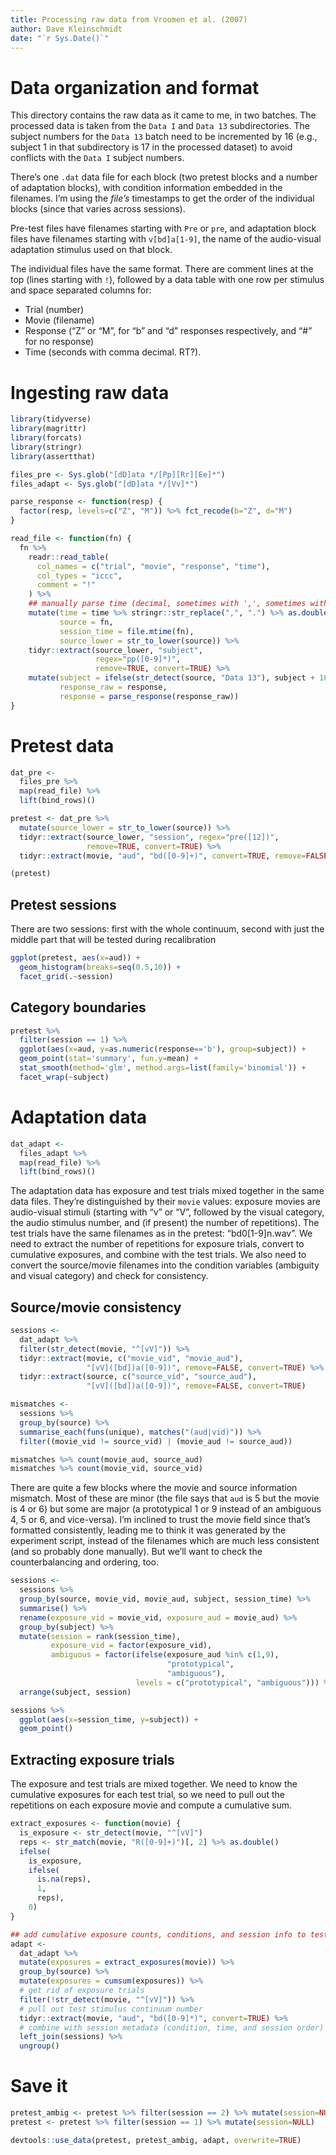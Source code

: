 ```yaml
---
title: Processing raw data from Vroomen et al. (2007)
author: Dave Kleinschmidt
date: "`r Sys.Date()`"
---
```


# Data organization and format

This directory contains the raw data as it came to me, in two batches.  The
processed data is taken from the `Data I` and `Data 13` subdirectories.  The
subject numbers for the `Data 13` batch need to be incremented by 16 (e.g.,
subject 1 in that subdirectory is 17 in the processed dataset) to avoid
conflicts with the `Data I` subject numbers.

There's one `.dat` data file for each block (two pretest blocks and a number of
adaptation blocks), with condition information embedded in the filenames.  I'm
using the _file's_ timestamps to get the order of the individual blocks (since
that varies across sessions).

Pre-test files have filenames starting with `Pre` or `pre`, and adaptation block
files have filenames starting with `v[bd]a[1-9]`, the name of the audio-visual
adaptation stimulus used on that block.

The individual files have the same format.  There are comment lines at the top
(lines starting with `!`), followed by a data table with one row per stimulus
and space separated columns for:

  * Trial (number)
  * Movie (filename)
  * Response ("Z" or "M", for "b" and "d" responses respectively, and "#" for no
    response)
  * Time (seconds with comma decimal. RT?).

# Ingesting raw data

```r
library(tidyverse)
library(magrittr)
library(forcats)
library(stringr)
library(assertthat)

files_pre <- Sys.glob("[dD]ata */[Pp][Rr][Ee]*")
files_adapt <- Sys.glob("[dD]ata */[Vv]*")

parse_response <- function(resp) {
  factor(resp, levels=c("Z", "M")) %>% fct_recode(b="Z", d="M")
}

read_file <- function(fn) {
  fn %>% 
    readr::read_table(
      col_names = c("trial", "movie", "response", "time"),
      col_types = "iccc",
      comment = "!"
    ) %>%
    ## manually parse time (decimal, sometimes with ',', sometimes with '.')
    mutate(time = time %>% stringr::str_replace(",", ".") %>% as.double(),
           source = fn,
           session_time = file.mtime(fn),
           source_lower = str_to_lower(source)) %>%
    tidyr::extract(source_lower, "subject",
                   regex="pp([0-9]*)",
                   remove=TRUE, convert=TRUE) %>%
    mutate(subject = ifelse(str_detect(source, "Data 13"), subject + 16, subject),
           response_raw = response,
           response = parse_response(response_raw))
}

```

# Pretest data

```r

dat_pre <-
  files_pre %>%
  map(read_file) %>%
  lift(bind_rows)()

pretest <- dat_pre %>%
  mutate(source_lower = str_to_lower(source)) %>%
  tidyr::extract(source_lower, "session", regex="pre([12])",
                 remove=TRUE, convert=TRUE) %>%
  tidyr::extract(movie, "aud", "bd([0-9]+)", convert=TRUE, remove=FALSE)

(pretest)
```

## Pretest sessions

There are two sessions: first with the whole continuum, second with just the
middle part that will be tested during recalibration

```r

ggplot(pretest, aes(x=aud)) +
  geom_histogram(breaks=seq(0.5,10)) +
  facet_grid(.~session)

```

## Category boundaries

```r

pretest %>%
  filter(session == 1) %>%
  ggplot(aes(x=aud, y=as.numeric(response=='b'), group=subject)) +
  geom_point(stat='summary', fun.y=mean) +
  stat_smooth(method='glm', method.args=list(family='binomial')) +
  facet_wrap(~subject)

```

# Adaptation data

```r

dat_adapt <-
  files_adapt %>%
  map(read_file) %>%
  lift(bind_rows)()

```

The adaptation data has exposure and test trials mixed together in the same data
files.  They're distinguished by their `movie` values: exposure movies are
audio-visual stimuli (starting with "v" or "V", followed by the visual category,
the audio stimulus number, and (if present) the number of repetitions).  The
test trials have the same filenames as in the pretest: "bd0[1-9]n.wav".  We need
to extract the number of repetitions for exposure trials, convert to cumulative
exposures, and combine with the test trials.  We also need to convert the
source/movie filenames into the condition variables (ambiguity and visual
category) and check for consistency.

## Source/movie consistency

```r

sessions <-
  dat_adapt %>%
  filter(str_detect(movie, "^[vV]")) %>%
  tidyr::extract(movie, c("movie_vid", "movie_aud"),
                 "[vV]([bd])a([0-9])", remove=FALSE, convert=TRUE) %>%
  tidyr::extract(source, c("source_vid", "source_aud"),
                 "[vV]([bd])a([0-9])", remove=FALSE, convert=TRUE)

mismatches <-
  sessions %>%
  group_by(source) %>%
  summarise_each(funs(unique), matches("(aud|vid)")) %>%
  filter((movie_vid != source_vid) | (movie_aud != source_aud))

mismatches %>% count(movie_aud, source_aud)
mismatches %>% count(movie_vid, source_vid)

```

There are quite a few blocks where the movie and source information mismatch.
Most of these are minor (the file says that `aud` is 5 but the movie is 4 or 6)
but some are major (a prototypical 1 or 9 instead of an ambiguous 4, 5 or 6, and
vice-versa).  I'm inclined to trust the movie field since that's formatted
consistently, leading me to think it was generated by the experiment script,
instead of the filenames which are much less consistent (and so probably done
manually).  But we'll want to check the counterbalancing and ordering, too.

```r

sessions <-
  sessions %>%
  group_by(source, movie_vid, movie_aud, subject, session_time) %>%
  summarise() %>%
  rename(exposure_vid = movie_vid, exposure_aud = movie_aud) %>%
  group_by(subject) %>%
  mutate(session = rank(session_time),
         exposure_vid = factor(exposure_vid),
         ambiguous = factor(ifelse(exposure_aud %in% c(1,9),
                                   "prototypical",
                                   "ambiguous"),
                            levels = c("prototypical", "ambiguous"))) %>%
  arrange(subject, session)

```

```r

sessions %>%
  ggplot(aes(x=session_time, y=subject)) +
  geom_point()

```

## Extracting exposure trials

The exposure and test trials are mixed together.  We need to know the cumulative
exposures for each test trial, so we need to pull out the repetitions on each
exposure movie and compute a cumulative sum.

```r

extract_exposures <- function(movie) {
  is_exposure <- str_detect(movie, "^[vV]")
  reps <- str_match(movie, "R([0-9]+)")[, 2] %>% as.double()
  ifelse(
    is_exposure,
    ifelse(
      is.na(reps),
      1,
      reps),
    0)
}

## add cumulative exposure counts, conditions, and session info to test trials
adapt <- 
  dat_adapt %>%
  mutate(exposures = extract_exposures(movie)) %>%
  group_by(source) %>%
  mutate(exposures = cumsum(exposures)) %>%
  # get rid of exposure trials
  filter(!str_detect(movie, "^[vV]")) %>%
  # pull out test stimulus continuum number
  tidyr::extract(movie, "aud", "bd([0-9]*)", convert=TRUE) %>%
  # combine with session metadata (condition, time, and session order)
  left_join(sessions) %>%
  ungroup()

```

# Save it

```r

pretest_ambig <- pretest %>% filter(session == 2) %>% mutate(session=NULL)
pretest <- pretest %>% filter(session == 1) %>% mutate(session=NULL)

devtools::use_data(pretest, pretest_ambig, adapt, overwrite=TRUE)

```
